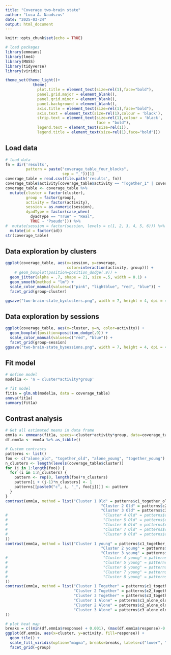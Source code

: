 ```yaml
---
title: "Coverage two-brain state"
author: "Luca A. Naudszus"
date: "2025-03-24"
output: html_document
---
```


```r
knitr::opts_chunk$set(echo = TRUE)

# load packages
library(emmeans)
library(lme4)
library(MASS)
library(tidyverse)
library(viridis)

theme_set(theme_light()+
            theme(
              plot.title = element_text(size=rel(1),face="bold"),
              panel.grid.major = element_blank(),
              panel.grid.minor = element_blank(),
              panel.background = element_blank(),
              axis.title = element_text(size=rel(1),face="bold"),
              axis.text = element_text(size=rel(1),colour = 'black'),
              strip.text = element_text(size=rel(1),colour = 'black', 
                                        face = "bold"),
              legend.text = element_text(size=rel(1)),
              legend.title = element_text(size=rel(1),face="bold")))


```

## Load data

```r
# load data
fn = dir('results',
         pattern = paste("coverage_table_four_blocks",
                         sep = "_"))[1]
coverage_table = read.csv(file.path('results', fn))
coverage_table$activity[coverage_table$activity == "Together_1" | coverage_table$activity == "Together_2"] = "Together"
coverage_table <- coverage_table %>%
  mutate(cluster = factor(cluster),
         group = factor(group),
         activity = factor(activity),
         session = as.numeric(session),
         dyadType = factor(case_when(
           dyadType == "True" ~ "Real",
           TRUE ~ "Pseudo"))) %>%
#  mutate(session = factor(session, levels = c(1, 2, 3, 4, 5, 6))) %>%
  mutate(id = factor(id))
str(coverage_table)
```

## Data exploration by clusters

```r
ggplot(coverage_table, aes(x=session, y=coverage,
                           color=interaction(activity, group))) +
    # geom_boxplot(position=position_dodge(.9)) +
  geom_jitter(alpha = .7, shape = 21, size =.5, width = 0.1) +
  geom_smooth(method = "lm") +
  scale_color_manual(values=c("pink", "lightblue", "red", "blue")) +
  facet_grid(group~cluster)

ggsave("two-brain-state_byclusters.png", width = 7, height = 4, dpi = 400)
```

## Data exploration by sessions

```r
ggplot(coverage_table, aes(x=cluster, y=n, color=activity)) +
  geom_boxplot(position=position_dodge(.9)) +
  scale_color_manual(values=c("red", "blue")) + 
  facet_grid(group~session)
ggsave("two-brain-state_bysessions.png", width = 7, height = 4, dpi = 400)
```

## Fit model

```r
# define model
model1a <- 'n ~ cluster*activity*group'

# fit model
fit1a = glm.nb(model1a, data = coverage_table)
anova(fit1a)
summary(fit1a)
```

## Contrast analysis

```r

# Get all estimated means in data frame
emm1a <- emmeans(fit1a, specs=~cluster*activity*group, data=coverage_table, type="response") 
df.emm1a <- emm1a %>% as_tibble()

# Custom contrasts
patterns <- list()
foo <- c("alone_old", "together_old", "alone_young", "together_young")
n_clusters <- length(levels(coverage_table$cluster))
for (j in 1:length(foo)) {
  for (i in 1:n_clusters) {
    pattern <- rep(0, length(foo)*n_clusters)
    pattern[i + (j-1)*n_clusters] <- 1
    patterns[[paste0("c", i, "_", foo[j])]] <- pattern
  }
}
contrast(emm1a, method = list("Cluster 1 Old" = patterns$c1_together_old - patterns$c1_alone_old, 
                                          "Cluster 2 Old" = patterns$c2_together_old - patterns$c2_alone_old,
                                          "Cluster 3 Old" = patterns$c3_together_old - patterns$c3_alone_old
#                                          "Cluster 4 Old" = patterns$c4_together_old - patterns$c4_alone_old,
#                                          "Cluster 5 Old" = patterns$c5_together_old - patterns$c5_alone_old,
#                                          "Cluster 6 Old" = patterns$c6_together_old - patterns$c6_alone_old,
#                                          "Cluster 7 Old" = patterns$c7_together_old - patterns$c7_alone_old,
#                                          "Cluster 8 Old" = patterns$c8_together_old - patterns$c8_alone_old
))
contrast(emm1a, method = list("Cluster 1 young" = patterns$c1_together_young - patterns$c1_alone_young, 
                                          "Cluster 2 young" = patterns$c2_together_young - patterns$c2_alone_young,
                                          "Cluster 3 young" = patterns$c3_together_young - patterns$c3_alone_young
#                                          "Cluster 4 young" = patterns$c4_together_young - patterns$c4_alone_young,
#                                          "Cluster 5 young" = patterns$c5_together_young - patterns$c5_alone_young,
#                                          "Cluster 6 young" = patterns$c6_together_young - patterns$c6_alone_young,
#                                          "Cluster 7 young" = patterns$c7_together_young - patterns$c7_alone_young,
#                                          "Cluster 8 young" = patterns$c8_together_young - patterns$c8_alone_young
))
contrast(emm1a, method = list("Cluster 1 Together" = patterns$c1_together_old - patterns$c1_together_young, 
                              "Cluster 2 Together" = patterns$c2_together_old - patterns$c2_together_young, 
                              "Cluster 3 Together" = patterns$c3_together_old - patterns$c3_together_young, 
                              "Cluster 1 Alone" = patterns$c1_alone_old - patterns$c1_alone_young, 
                              "Cluster 2 Alone" = patterns$c2_alone_old - patterns$c2_alone_young, 
                              "Cluster 3 Alone" = patterns$c3_alone_old - patterns$c3_alone_young
))

# plot heat map
breaks = c((min(df.emm1a$response) + 0.001), (max(df.emm1a$response)-0.001))
ggplot(df.emm1a, aes(x=cluster, y=activity, fill=response)) + 
  geom_tile() + 
  scale_fill_viridis(option="magma", breaks=breaks, labels=c("lower", "higher")) + 
  facet_grid(~group)
```